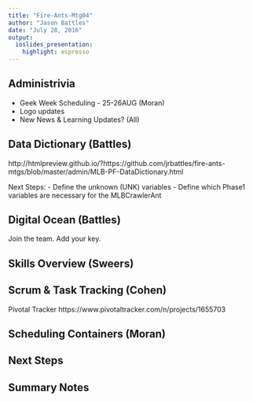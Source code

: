 ```yaml
---
title: "Fire-Ants-Mtg04"
author: "Jason Battles"
date: "July 28, 2016"
output: 
  ioslides_presentation: 
    highlight: espresso
---
```

## Administrivia
- Geek Week Scheduling - 25-26AUG (Moran)
- Logo updates
- New News & Learning Updates? (All)

## Data Dictionary (Battles)

http://htmlpreview.github.io/?https://github.com/jrbattles/fire-ants-mtgs/blob/master/admin/MLB-PF-DataDictionary.html

Next Steps:
- Define the unknown (UNK) variables
- Define which Phase1 variables are necessary for the MLBCrawlerAnt

## Digital Ocean (Battles)
Join the team.  Add your key.

## Skills Overview (Sweers)

## Scrum & Task Tracking (Cohen)

Pivotal Tracker
https://www.pivotaltracker.com/n/projects/1655703

## Scheduling Containers (Moran)

## Next Steps

## Summary Notes


                                
